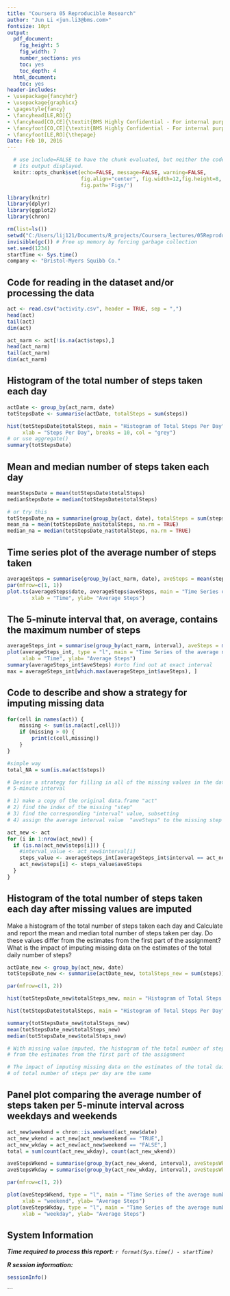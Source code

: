```yaml
---
title: "Coursera 05 Reproducible Research"
author: "Jun Li <jun.li3@bms.com>"
fontsize: 10pt
output:
  pdf_document:
    fig_height: 5
    fig_width: 7
    number_sections: yes
    toc: yes
    toc_depth: 4
  html_document:
    toc: yes
header-includes:
- \usepackage{fancyhdr}
- \usepackage{graphicx}
- \pagestyle{fancy}
- \fancyhead[LE,RO]{}
- \fancyhead[CO,CE]{\textit{BMS Highly Confidential - For internal purposes only}}
- \fancyfoot[CO,CE]{\textit{BMS Highly Confidential - For internal purposes only}}
- \fancyfoot[LE,RO]{\thepage}
Date: Feb 10, 2016
---
```


```r
  # use include=FALSE to have the chunk evaluated, but neither the code nor
  # its output displayed.
  knitr::opts_chunk$set(echo=FALSE, message=FALSE, warning=FALSE,
                        fig.align="center", fig.width=12,fig.height=8,
                        fig.path='Figs/')

```



```r
library(knitr)
library(dplyr)
library(ggplot2)
library(chron)

rm(list=ls())
setwd("C:/Users/lij121/Documents/R_projects/Coursera_lectures/05ReproducibilityResearch/wk1_assignment")
invisible(gc()) # Free up memory by forcing garbage collection
set.seed(1234)
startTime <- Sys.time()
company <- "Bristol-Myers Squibb Co."

```


\newpage

## Code for reading in the dataset and/or processing the data

```r

act <- read.csv("activity.csv", header = TRUE, sep = ",")
head(act)
tail(act)
dim(act)

act_narm <- act[!is.na(act$steps),]
head(act_narm)
tail(act_narm)
dim(act_narm)

```


## Histogram of the total number of steps taken each day

```r

actDate <- group_by(act_narm, date)
totStepsDate <- summarise(actDate, totalSteps = sum(steps))

hist(totStepsDate$totalSteps, main = "Histogram of Total Steps Per Day", 
     xlab = "Steps Per Day", breaks = 10, col = "grey")
# or use aggregate()
summary(totStepsDate)

```


## Mean and median number of steps taken each day

```r

meanStepsDate = mean(totStepsDate$totalSteps)
medianStepsDate = median(totStepsDate$totalSteps)

# or try this
totStepsDate_na = summarise(group_by(act, date), totalSteps = sum(steps)) 
mean_na = mean(totStepsDate_na$totalSteps, na.rm = TRUE)
median_na = median(totStepsDate_na$totalSteps, na.rm = TRUE)

```


## Time series plot of the average number of steps taken

```r

averageSteps = summarise(group_by(act_narm, date), aveSteps = mean(steps))
par(mfrow=c(1, 1))
plot.ts(averageSteps$date, averageSteps$aveSteps, main = "Time Series of the average number of steps taken", 
        xlab = "Time", ylab= "Average Steps")

```


## The 5-minute interval that, on average, contains the maximum number of steps

```r

averageSteps_int = summarise(group_by(act_narm, interval), aveSteps = mean(steps))
plot(averageSteps_int, type = "l", main = "Time Series of the average number of steps taken", 
     xlab = "Time", ylab= "Average Steps")
summary(averageSteps_int$aveSteps) #orto find out at exact interval
max = averageSteps_int[which.max(averageSteps_int$aveSteps), ]

```


## Code to describe and show a strategy for imputing missing data

```r

for(cell in names(act)) {
    missing <- sum(is.na(act[,cell]))
    if (missing > 0) {
        print(c(cell,missing))
    }
}

#simple way
total_NA = sum(is.na(act$steps))

# Devise a strategy for filling in all of the missing values in the dataset. Use the mean for that 
# 5-minute interval

# 1) make a copy of the original data.frame "act"
# 2) find the index of the missing "step"
# 3) find the corresponding "interval" value, subsetting
# 4) assign the average interval value  "aveSteps" to the missing step in the new table

act_new <- act
for (i in 1:nrow(act_new)) {
  if (is.na(act_new$steps[i])) {
    #interval_value <- act_new$interval[i]
    steps_value <- averageSteps_int[averageSteps_int$interval == act_new$interval[i],]
    act_new$steps[i] <- steps_value$aveSteps
  }
}

```


## Histogram of the total number of steps taken each day after missing values are imputed

Make a histogram of the total number of steps taken each day and Calculate and report the mean and median total number of steps taken per day. Do these values differ from the estimates from the first part of the assignment? 
What is the impact of imputing missing data on the estimates of the total daily number of steps?

```r

actDate_new <- group_by(act_new, date)
totStepsDate_new <- summarise(actDate_new, totalSteps_new = sum(steps))

par(mfrow=c(1, 2))

hist(totStepsDate_new$totalSteps_new, main = "Histogram of Total Steps Per Day, Missing Val Imputed", xlab = "Steps Per Day", breaks = 10, col = "green", ylim = c(0, 30))

hist(totStepsDate$totalSteps, main = "Histogram of Total Steps Per Day", xlab = "Steps Per Day", breaks = 10, col = "grey" , ylim = c(0, 30))

summary(totStepsDate_new$totalSteps_new)
mean(totStepsDate_new$totalSteps_new)
median(totStepsDate_new$totalSteps_new)

# With missing value imputed, the histogram of the total number of steps taken each day is differ 
# from the estimates from the first part of the assignment

# The impact of imputing missing data on the estimates of the total daily number of steps: mean and median 
# of total number of steps per day are the same

```


## Panel plot comparing the average number of steps taken per 5-minute interval across weekdays and weekends

```r

act_new$weekend = chron::is.weekend(act_new$date)
act_new_wkend = act_new[act_new$weekend == "TRUE",]
act_new_wkday = act_new[act_new$weekend == "FALSE",]
total = sum(count(act_new_wkday), count(act_new_wkend))

aveStepsWkend = summarise(group_by(act_new_wkend, interval), aveStepsWkend = mean(steps))
aveStepsWkday = summarise(group_by(act_new_wkday, interval), aveStepsWkday = mean(steps))

par(mfrow=c(1, 2))

plot(aveStepsWkend, type = "l", main = "Time Series of the average number of steps taken on wkend", 
     xlab = "weekend", ylab= "Average Steps")
plot(aveStepsWkday, type = "l", main = "Time Series of the average number of steps taken on wkday", 
     xlab = "weekday", ylab= "Average Steps")

```

## System Information

***Time required to process this report:*** *`r format(Sys.time() - startTime)`*

***R session information:***

```r
sessionInfo()
```

```
